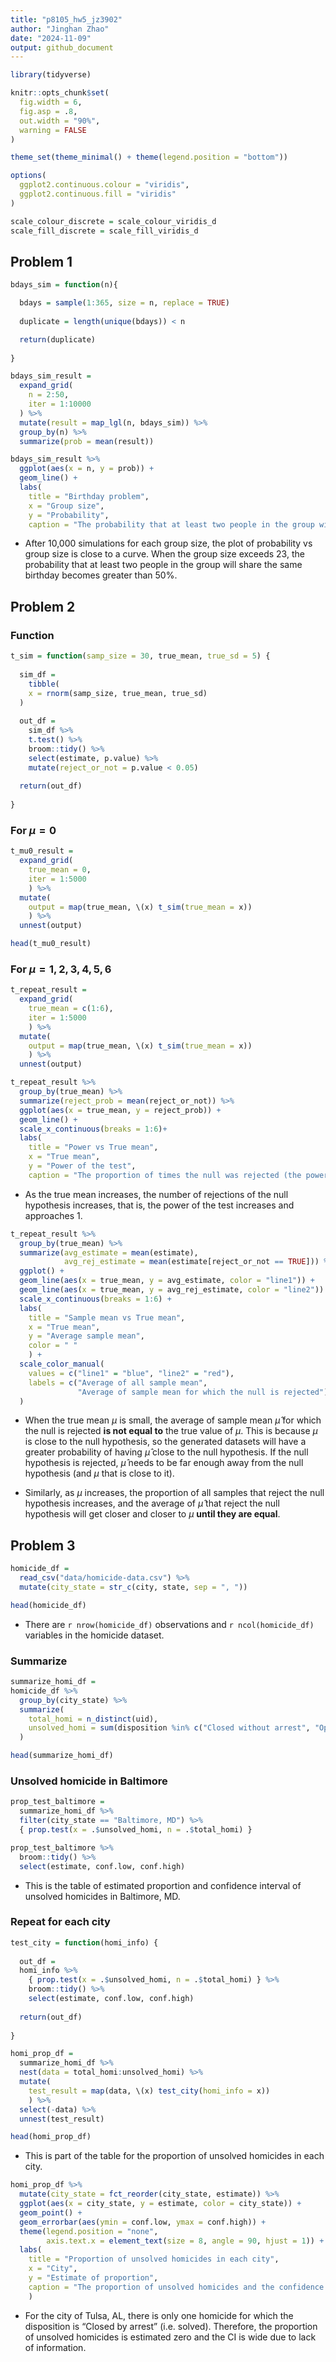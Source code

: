 ```yaml
---
title: "p8105_hw5_jz3902"
author: "Jinghan Zhao"
date: "2024-11-09"
output: github_document
---
```


```r
library(tidyverse)

knitr::opts_chunk$set(
  fig.width = 6,
  fig.asp = .8,
  out.width = "90%",
  warning = FALSE
)

theme_set(theme_minimal() + theme(legend.position = "bottom"))

options(
  ggplot2.continuous.colour = "viridis",
  ggplot2.continuous.fill = "viridis"
)

scale_colour_discrete = scale_colour_viridis_d
scale_fill_discrete = scale_fill_viridis_d
```



## Problem 1

```r
bdays_sim = function(n){

  bdays = sample(1:365, size = n, replace = TRUE)
  
  duplicate = length(unique(bdays)) < n

  return(duplicate)
  
}
```

```r
bdays_sim_result = 
  expand_grid(
    n = 2:50,
    iter = 1:10000
  ) %>% 
  mutate(result = map_lgl(n, bdays_sim)) %>% 
  group_by(n) %>% 
  summarize(prob = mean(result))

bdays_sim_result %>% 
  ggplot(aes(x = n, y = prob)) +
  geom_line() +
  labs(
    title = "Birthday problem",
    x = "Group size",
    y = "Probability",
    caption = "The probability that at least two people in the group will share a birthday.")
```

* After 10,000 simulations for each group size, the plot of probability vs group size is close to a curve. When the group size exceeds 23, the probability that at least two people in the group will share the same birthday becomes greater than 50%.


## Problem 2

### Function

```r
t_sim = function(samp_size = 30, true_mean, true_sd = 5) {
  
  sim_df = 
    tibble(
    x = rnorm(samp_size, true_mean, true_sd)
  )
  
  out_df = 
    sim_df %>% 
    t.test() %>% 
    broom::tidy() %>% 
    select(estimate, p.value) %>% 
    mutate(reject_or_not = p.value < 0.05)
    
  return(out_df)
  
}
```

### For $\mu = 0$

```r
t_mu0_result = 
  expand_grid(
    true_mean = 0,
    iter = 1:5000
    ) %>% 
  mutate(
    output = map(true_mean, \(x) t_sim(true_mean = x))
    ) %>% 
  unnest(output)

head(t_mu0_result)
```

### For $\mu = {1,2,3,4,5,6}$

```r
t_repeat_result = 
  expand_grid(
    true_mean = c(1:6),
    iter = 1:5000
    ) %>% 
  mutate(
    output = map(true_mean, \(x) t_sim(true_mean = x))
    ) %>% 
  unnest(output)
```

```r
t_repeat_result %>% 
  group_by(true_mean) %>% 
  summarize(reject_prob = mean(reject_or_not)) %>% 
  ggplot(aes(x = true_mean, y = reject_prob)) +
  geom_line() +
  scale_x_continuous(breaks = 1:6)+
  labs(
    title = "Power vs True mean",
    x = "True mean",
    y = "Power of the test",
    caption = "The proportion of times the null was rejected (the power of the test).")
```

* As the true mean increases, the number of rejections of the null hypothesis increases, that is, the power of the test increases and approaches 1.

```r
t_repeat_result %>% 
  group_by(true_mean) %>% 
  summarize(avg_estimate = mean(estimate),
            avg_rej_estimate = mean(estimate[reject_or_not == TRUE])) %>% 
  ggplot() +
  geom_line(aes(x = true_mean, y = avg_estimate, color = "line1")) +
  geom_line(aes(x = true_mean, y = avg_rej_estimate, color = "line2")) +
  scale_x_continuous(breaks = 1:6) +
  labs(
    title = "Sample mean vs True mean",
    x = "True mean",
    y = "Average sample mean",
    color = " "
    ) +
  scale_color_manual(
    values = c("line1" = "blue", "line2" = "red"),                 
    labels = c("Average of all sample mean",
               "Average of sample mean for which the null is rejected")  
  )
```

* When the true mean $\mu$ is small, the average of sample mean $\hat{\mu}$ for which the null is rejected **is not equal to** the true value of $\mu$. This is because $\mu$ is close to the null hypothesis, so the generated datasets will have a greater probability of having $\hat{\mu}$ close to the null hypothesis. If the null hypothesis is rejected, $\hat{\mu}$ needs to be far enough away from the null hypothesis (and $\mu$ that is close to it).

* Similarly, as $\mu$ increases, the proportion of all samples that reject the null hypothesis increases, and the average of $\hat{\mu}$ that reject the null hypothesis will get closer and closer to $\mu$ **until they are equal**.


## Problem 3

```r
homicide_df = 
  read_csv("data/homicide-data.csv") %>% 
  mutate(city_state = str_c(city, state, sep = ", "))

head(homicide_df)
```

* There are `r nrow(homicide_df)` observations and `r ncol(homicide_df)` variables in the homicide dataset.

### Summarize

```r
summarize_homi_df = 
homicide_df %>%
  group_by(city_state) %>% 
  summarize(
    total_homi = n_distinct(uid),
    unsolved_homi = sum(disposition %in% c("Closed without arrest", "Open/No arrest"))
  )

head(summarize_homi_df)
```


### Unsolved homicide in Baltimore

```r
prop_test_baltimore = 
  summarize_homi_df %>% 
  filter(city_state == "Baltimore, MD") %>%
  { prop.test(x = .$unsolved_homi, n = .$total_homi) }

prop_test_baltimore %>% 
  broom::tidy() %>% 
  select(estimate, conf.low, conf.high)
```

* This is the table of estimated proportion and confidence interval of unsolved homicides in Baltimore, MD.

### Repeat for each city

```r
test_city = function(homi_info) {
  
  out_df = 
  homi_info %>% 
    { prop.test(x = .$unsolved_homi, n = .$total_homi) } %>% 
    broom::tidy() %>% 
    select(estimate, conf.low, conf.high)
  
  return(out_df)
  
}

homi_prop_df = 
  summarize_homi_df %>%
  nest(data = total_homi:unsolved_homi) %>% 
  mutate(
    test_result = map(data, \(x) test_city(homi_info = x))
    ) %>% 
  select(-data) %>% 
  unnest(test_result)

head(homi_prop_df)
```

* This is part of the table for the proportion of unsolved homicides in each city.

```r
homi_prop_df %>% 
  mutate(city_state = fct_reorder(city_state, estimate)) %>% 
  ggplot(aes(x = city_state, y = estimate, color = city_state)) +
  geom_point() +
  geom_errorbar(aes(ymin = conf.low, ymax = conf.high)) +
  theme(legend.position = "none",
        axis.text.x = element_text(size = 8, angle = 90, hjust = 1)) +
  labs(
    title = "Proportion of unsolved homicides in each city",
    x = "City",
    y = "Estimate of proportion",
    caption = "The proportion of unsolved homicides and the confidence interval for each city."
    )
```

* For the city of Tulsa, AL, there is only one homicide for which the disposition is "Closed by arrest" (i.e. solved). Therefore, the proportion of unsolved homicides is estimated zero and the CI is wide due to lack of information.
